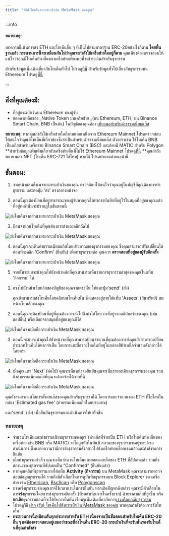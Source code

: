 ```yaml
---
title: "วิธีส่งโทเค็นจากกระเป๋าเงิน MetaMask ของคุณ"
---
```



:::info

#### หมายเหตุ:

บทความนี้เน้นการส่ง ETH และโทเค็นอื่น ๆ ที่เป็นไปตามมาตรฐาน ERC-20อย่างไรก็ตาม **โดยพื้นฐานแล้ว กระบวนการนี้จะเหมือนกันไม่ว่าคุณจะกำลังใช้เครือข่ายใดอยู่ก็ตาม** คุณเพียงต้องตรวจสอบให้แน่ใจว่าคุณมีโทเค็นท้องถิ่นของเครือข่ายเพียงพอที่จะชำระเงินสำหรับธุรกรรม

สำหรับข้อมูลเพิ่มเติมเกี่ยวกับโทเค็นทั่วไป โปรด[ดูที่นี่](/managing-my-tokens/user-guide-tokens) สำหรับข้อมูลทั่วไปเกี่ยวกับธุรกรรมบน Ethereum โปรด[ดูที่นี่](/transactions-and-gas/transactions/user-guide-transactions-and-failed-transactions)

:::

## สิ่งที่คุณต้องมี:

- ที่อยู่กระเป๋าเงินบน Ethereum ของผู้รับ
- ยอดคงเหลือของ _Native Token บนเครือข่าย _(บน Ethereum, ETH; บน Binance Smart Chain, BNB เป็นต้น) ในบัญชีของคุณต้อง [เพียงพอสำหรับค่าธรรมเนียมแก๊ส](/transactions-and-gas/gas-fees/user-guide-gas)

**หมายเหตุ**: หากคุณกำลังใช้เครือข่ายใดก็ตามนอกเหนือจาก Ethereum Mainnet โปรดตรวจสอบให้แน่ใจว่าคุณมีโทเค็นที่เกี่ยวข้องซึ่งจำเป็นสำหรับค่าธรรมเนียมแก๊ส ตัวอย่างเช่น ใช้โทเค็น BNB เป็นแก๊สสำหรับเครือข่าย Binance Smart Chain (BSC) และต้องมี MATIC สำหรับ Polygon **สำหรับข้อมูลเพิ่มเติมเกี่ยวกับเครือข่ายอื่นที่ไม่ใช่ Ethereum Mainnet โปรดดู[ที่นี่](/networks-and-sidechains/managing-networks/user-guide-custom-networks-and-sidechains) **คุณกำลังพยายามส่ง NFT (โทเค็น ERC-721 ใช่ไหม) หากใช้ โปรดทำตาม[](/nfts/how-do-i-send-receive-or-cash-out-an-nft)คำแนะนำนี้

## ขั้นตอน:

<Tabs>

<TabItem value="ส่วนขยาย" label="ส่วนขยาย">

1. จากหน้าแลนดิ้งเพจของกระเป๋าเงินของคุณ ตรวจสอบให้แน่ใจว่าคุณอยู่ในบัญชีที่คุณต้องการทำธุรกรรม และกดปุ่ม 'ส่ง' ตรงกลางหน้าจอ

2. ตอนนี้คุณต้องป้อนที่อยู่สาธารณะของผู้รับหากคุณได้ทำการบันทึกที่อยู่ไว้ในสมุดที่อยู่ของคุณแล้ว ที่อยู่เหล่านั้นจะปรากฏในขั้นตอนนี้

<div class="center-container">
  <div class="img-medium">
    <img
      src={
        require("../../../../../../img/i18n/legacy/Send_tokens_from_your_MetaMask_wallet_extension_1.gif")
          .default
      }
      alt="ส่งโทเค็นจากส่วนขยายกระเป๋าเงิน MetaMask ของคุณ"
    />
  </div>
</div>

3. ป้อนจำนวนโทเค็นที่คุณต้องการส่งและคลิกถัดไป

<div class="center-container">
  <div class="img-medium">
    <img
      src={
        require("../../../../../../img/i18n/legacy/Send_tokens_from_your_MetaMask_wallet_extension_2.gif")
          .default
      }
      alt="ส่งโทเค็นจากส่วนขยายกระเป๋าเงิน MetaMask ของคุณ"
    />
  </div>
</div>

4. ตอนนี้คุณจะเห็นค่าธรรมเนียมแก๊สโดยประมาณของธุรกรรมของคุณ ซึ่งคุณสามารถปรับเปลี่ยนได้ก่อนที่จะคลิก 'Confirm' (ยืนยัน) เพื่อทำธุรกรรมต่อ คุณควร **ตรวจสอบที่อยู่ของผู้รับอีกครั้ง**

<div class="center-container">
  <div class="img-medium">
    <img
      src={
        require("../../../../../../img/i18n/legacy/Send_tokens_from_your_MetaMask_wallet_extension_3.gif")
          .default
      }
      alt="ส่งโทเค็นจากส่วนขยายกระเป๋าเงิน MetaMask ของคุณ"
    />
  </div>
</div>

5. จากนั้นระบบจะนำคุณไปยังหน้าหลักที่คุณสามารถเห็นรายการธุรกรรมล่าสุดของคุณในแท็บ 'กิจกรรม' ได้

</TabItem>

<TabItem value="บนมือถือ" label="บนมือถือ">

1. ตรงไปยังหน้าเว็บหล้กของบัญชีของคุณจากตรงนั้น ให้แตะปุ่ม'send' (ส่ง)

   คุณยังสามารถส่งโทเค็นโดยคลิกบนโทเค็นนั้น ซึ่งแสดงอยู่ภายใต้แท็บ 'Assets' (สินทรัพย์) บนหน้าเว็บหลักของคุณ

2. ตอนนี้คุณจะต้องป้อนที่อยู่ที่คุณต้องการส่งไปถึงทำได้โดยวางที่อยู่จากคลิปบอร์ดของคุณ (เช่น แอปอื่น) หรือเลือกจากสมุดที่อยู่ของคุณก็ได้

<div class="center-container">
  <div class="img-medium">
    <img
      src={
        require("../../../../../../img/i18n/legacy/Send_tokens_from_your_MetaMask_wallet_mobile_1.gif")
          .default
      }
      alt="ส่งโทเค็นจากมือถือกระเป๋าเงิน MetaMask ของคุณ"
    />
  </div>
</div>

3. ตอนนี้ ระบบจะนำคุณไปยังหน้าจอที่คุณสามารถป้อนจำนวนที่คุณต้องการส่งคุณยังสามารถเปลี่ยนประเภทโทเค็นได้หากจำเป็น โดยการแตะชื่อของโทเค็นที่อยู่ในกล่องสีฟ้าเหนือจำนวนดังกล่าวได้โดยตรง

<div class="center-container">
  <div class="img-medium">
    <img
      src={
        require("../../../../../../img/i18n/legacy/Send_tokens_from_your_MetaMask_wallet_mobile_2.png")
          .default
      }
      alt="ส่งโทเค็นจากมือถือกระเป๋าเงิน MetaMask ของคุณ"
    />
  </div>
</div>

4. เมื่อคุณแตะ 'Next' (ต่อไป) คุณจะเห็นหน้าจอยืนยันคุณจะเห็นรายละเอียดธุรกรรมของคุณ รวมถึงค่าธรรมเนียมแก๊สที่คุณจะต้องจ่ายได้จากที่นี่

<div class="center-container">
  <div class="img-medium">
    <img
      src={
        require("../../../../../../img/i18n/legacy/Send_tokens_from_your_MetaMask_wallet_mobile_3.png")
          .default
      }
      alt="ส่งโทเค็นจากมือถือกระเป๋าเงิน MetaMask ของคุณ"
    />
  </div>
</div>

คุณยังสามารถแก้ไขการตั้งค่าแก๊สของคุณสำหรับธุรกรรมได้ โดยการแตะจำนวนของ ETH ที่ไฮไลต์ในกล่อง 'Estimated gas fee' (ค่าธรรมเนียมแก๊สโดยประมาณ)

แตะ'send' (ส่ง) เพื่อยืนยันธุรกรรมและดำเนินการให้เสร็จสิ้น

</TabItem>

</Tabs>

### หมายเหตุ

- จำนวนโทเค็นและค่าธรรมเนียมธุรกรรมของคุณ (ค่าแก๊สที่จ่ายเป็น ETH หรือโทเค็นท้องถิ่นของเครือข่าย เช่น BNB หรือ MATIC) จะไม่ถูกหักในทันที สถานะของธุรกรรมจะอยู่ระหว่งรอดำเนินการ ซึ่งหมายความว่ามีการส่งธุรกรรมดังกล่าวไปยังเครือข่ายบล็อกเชนแล้วและกำลังรอการยืนยัน
- เมื่อทำธุรกรรมสำเร็จ คุณจะเห็นจำนวนโทเค็นและยอดคงเหลือของ ETH ที่อัปเดตแล้ว รวมถึงสถานะของธุรกรรมที่อัปเดตเป็น “Confirmed” (ยืนยันแล้ว)
- หากคุณคลิกที่ธุรกรรมภายใต้แท็บ **Activity (กิจกรรม)** บน MetaMask คุณจะสามารถตรวจสอบข้อมูลธุรกรรมได้ รวมถึงมีตัวเลือกในการดูบันทึกธุรกรรมบน Block Explorer ของเครือข่าย เช่น [Etherscan](https://etherscan.io/), [BscScan](https://bscscan.com/) หรือ [Polygonscan](https://polygonscan.com/)
- บางครั้งธุรกรรมของคุณอาจใช้เวลานานในการยืนยัน หากเกิดปัญหาดังกล่าว คุณจะมีตัวเลือกในการ**เร่ง**ธุรกรรมโดยการส่งธุรกรรมอีกครั้ง (ที่รอดำเนินการในครั้งแรก) ด้วยราคาแก๊สที่สูงขึ้น หรือ**ยกเลิก**ธุรกรรมก่อนที่จะได้รับการยืนยัน เรียนรู้เพิ่มเติมเกี่ยวกับการ[เร่งหรือยกเลิกธุรกรรม](/transactions-and-gas/transactions/how-to-speed-up-or-cancel-a-pending-transaction)
- โปรดดูวิธี [ฝาก (รับ) โทเค็นไปยังกระเป๋าเงิน MetaMask ของคุณ](/getting-started/direct-deposit-receive-tokens-to-your-metamask-wallet) หากคุณกำลังต้องการรับโทเค็น
- **กระบวนการนี้เหมือนกันทุกประการสำหรับ ETH เนื่องจากเป็นขั้นตอนสำหรับโทเค็น ERC-20 อื่น ๆ แต่ต้องตรวจสอบอยู่เสมอว่าขณะที่ส่งโทเค็น ERC-20 กระเป๋าเงินที่จะรับนั้นรองรับโทเค็นที่คุณกำลังส่ง**

